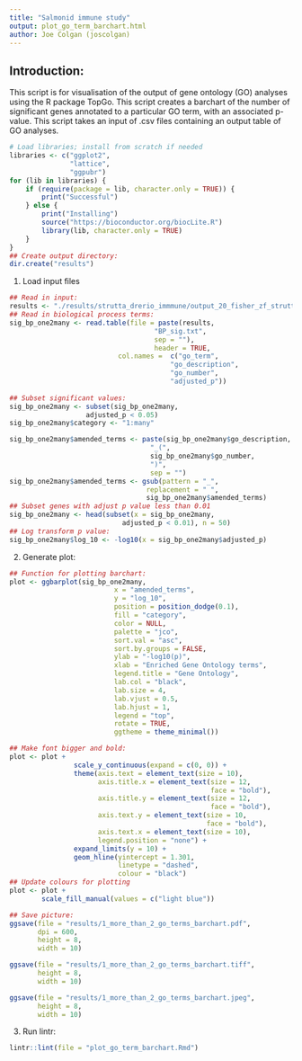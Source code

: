 ```yaml
--- 
title: "Salmonid immune study"
output: plot_go_term_barchart.html
author: Joe Colgan (joscolgan)
---
```


## Introduction:  
This script is for visualisation of the output of gene ontology (GO) analyses using the R package TopGo.
This script creates a barchart of the number of significant genes annotated to a particular GO term, with an associated p-value. This script takes an input of .csv files containing an output table of GO analyses.

```r
# Load libraries; install from scratch if needed
libraries <- c("ggplot2",
               "lattice",
               "ggpubr")
for (lib in libraries) {
    if (require(package = lib, character.only = TRUE)) {
        print("Successful")
    } else {
        print("Installing")
        source("https://bioconductor.org/biocLite.R")
        library(lib, character.only = TRUE)
    }
}
## Create output directory:
dir.create("results")
```

1. Load input files

```r
## Read in input:
results <- "./results/strutta_drerio_immmune/output_20_fisher_zf_strutta_one_to_many/"
## Read in biological process terms:
sig_bp_one2many <- read.table(file = paste(results,
                                    "BP_sig.txt",
                                    sep = ""),
                                    header = TRUE,
                           col.names =  c("go_term",
                                        "go_description",
                                        "go_number",
                                        "adjusted_p"))
                       
## Subset significant values:
sig_bp_one2many <- subset(sig_bp_one2many,
                   adjusted_p < 0.05)
sig_bp_one2many$category <- "1:many"

sig_bp_one2many$amended_terms <- paste(sig_bp_one2many$go_description,
                                   "_(",
                                   sig_bp_one2many$go_number,
                                   ")",
                                   sep = "")
sig_bp_one2many$amended_terms <- gsub(pattern = "_",
                                  replacement = " ",
                                  sig_bp_one2many$amended_terms)
## Subset genes with adjust p value less than 0.01
sig_bp_one2many <- head(subset(x = sig_bp_one2many,
                            adjusted_p < 0.01), n = 50)
## Log transform p value:
sig_bp_one2many$log_10 <- -log10(x = sig_bp_one2many$adjusted_p)
```

2. Generate plot:

```r
## Function for plotting barchart:
plot <- ggbarplot(sig_bp_one2many,
                          x = "amended_terms",
                          y = "log_10",
                          position = position_dodge(0.1),
                          fill = "category",
                          color = NULL,
                          palette = "jco",
                          sort.val = "asc",
                          sort.by.groups = FALSE,
                          ylab = "-log10(p)",
                          xlab = "Enriched Gene Ontology terms",
                          legend.title = "Gene Ontology",
                          lab.col = "black",
                          lab.size = 4,
                          lab.vjust = 0.5,
                          lab.hjust = 1,
                          legend = "top",
                          rotate = TRUE,
                          ggtheme = theme_minimal())

## Make font bigger and bold:
plot <- plot +
                scale_y_continuous(expand = c(0, 0)) +
                theme(axis.text = element_text(size = 10),
                      axis.title.x = element_text(size = 12,
                                                  face = "bold"),
                      axis.title.y = element_text(size = 12,
                                                  face = "bold"),
                      axis.text.y = element_text(size = 10,
                                                 face = "bold"),
                      axis.text.x = element_text(size = 10),
                      legend.position = "none") +
                expand_limits(y = 10) +
                geom_hline(yintercept = 1.301,
                           linetype = "dashed",
                           colour = "black")
## Update colours for plotting
plot <- plot +
        scale_fill_manual(values = c("light blue"))

## Save picture:
ggsave(file = "results/1_more_than_2_go_terms_barchart.pdf",
       dpi = 600,
       height = 8,
       width = 10)

ggsave(file = "results/1_more_than_2_go_terms_barchart.tiff",
       height = 8,
       width = 10)

ggsave(file = "results/1_more_than_2_go_terms_barchart.jpeg",
       height = 8,
       width = 10)

```

3. Run lintr:

```r
lintr::lint(file = "plot_go_term_barchart.Rmd")
```

